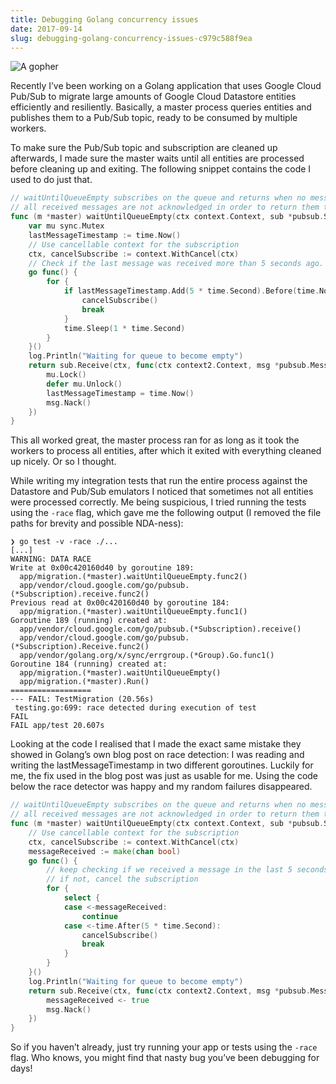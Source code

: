 ---
title: Debugging Golang concurrency issues
date: 2017-09-14
slug: debugging-golang-concurrency-issues-c979c588f9ea
---

![A gopher](./gopher.png)

Recently I’ve been working on a Golang application that uses Google Cloud Pub/Sub to migrate large amounts of Google Cloud Datastore entities efficiently and resiliently.
Basically, a master process queries entities and publishes them to a Pub/Sub topic, ready to be consumed by multiple workers.

To make sure the Pub/Sub topic and subscription are cleaned up afterwards, I made sure the master waits until all entities are processed before cleaning up and exiting.
The following snippet contains the code I used to do just that.

```go
// waitUntilQueueEmpty subscribes on the queue and returns when no messages arrive for more than 5 seconds
// all received messages are not acknowledged in order to return them to the queue so that workers can process them
func (m *master) waitUntilQueueEmpty(ctx context.Context, sub *pubsub.Subscription) error {
	var mu sync.Mutex
	lastMessageTimestamp := time.Now()
	// Use cancellable context for the subscription
	ctx, cancelSubscribe := context.WithCancel(ctx)
	// Check if the last message was received more than 5 seconds ago. If so, cancel the subscription context
	go func() {
		for {
			if lastMessageTimestamp.Add(5 * time.Second).Before(time.Now()) {
				cancelSubscribe()
				break
			}
			time.Sleep(1 * time.Second)
		}
	}()
	log.Println("Waiting for queue to become empty")
	return sub.Receive(ctx, func(ctx context2.Context, msg *pubsub.Message) {
		mu.Lock()
		defer mu.Unlock()
		lastMessageTimestamp = time.Now()
		msg.Nack()
	})
}
```

This all worked great, the master process ran for as long as it took the workers to process all entities, after which it exited with everything cleaned up nicely. Or so I thought.

While writing my integration tests that run the entire process against the Datastore and Pub/Sub emulators I noticed that sometimes not all entities were processed correctly.
Me being suspicious, I tried running the tests using the `-race` flag, which gave me the following output (I removed the file paths for brevity and possible NDA-ness):

```
❯ go test -v -race ./...
[...]
WARNING: DATA RACE
Write at 0x00c420160d40 by goroutine 189:
  app/migration.(*master).waitUntilQueueEmpty.func2()
  app/vendor/cloud.google.com/go/pubsub.(*Subscription).receive.func2()
Previous read at 0x00c420160d40 by goroutine 184:
  app/migration.(*master).waitUntilQueueEmpty.func1()
Goroutine 189 (running) created at:
  app/vendor/cloud.google.com/go/pubsub.(*Subscription).receive()
  app/vendor/cloud.google.com/go/pubsub.(*Subscription).Receive.func2()
  app/vendor/golang.org/x/sync/errgroup.(*Group).Go.func1()
Goroutine 184 (running) created at:
  app/migration.(*master).waitUntilQueueEmpty()
  app/migration.(*master).Run()
==================
--- FAIL: TestMigration (20.56s)
 testing.go:699: race detected during execution of test
FAIL
FAIL app/test 20.607s
```

Looking at the code I realised that I made the exact same mistake they showed in Golang’s own blog post on race detection:
I was reading and writing the lastMessageTimestamp in two different goroutines. Luckily for me, the fix used in the blog post was just as usable for me.
Using the code below the race detector was happy and my random failures disappeared.

```go
// waitUntilQueueEmpty subscribes on the queue and returns when no messages arrive for more than 5 seconds
// all received messages are not acknowledged in order to return them to the queue so that workers can process them
func (m *master) waitUntilQueueEmpty(ctx context.Context, sub *pubsub.Subscription) error {
	// Use cancellable context for the subscription
	ctx, cancelSubscribe := context.WithCancel(ctx)
	messageReceived := make(chan bool)
	go func() {
		// keep checking if we received a message in the last 5 seconds
		// if not, cancel the subscription
		for {
			select {
			case <-messageReceived:
				continue
			case <-time.After(5 * time.Second):
				cancelSubscribe()
				break
			}
		}
	}()
	log.Println("Waiting for queue to become empty")
	return sub.Receive(ctx, func(ctx context2.Context, msg *pubsub.Message) {
		messageReceived <- true
		msg.Nack()
	})
}
```

So if you haven’t already, just try running your app or tests using the `-race` flag. Who knows, you might find that nasty bug you’ve been debugging for days!
